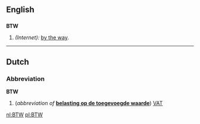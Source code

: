 ==English==

==={{Abbreviation}}===
'''BTW'''
# ''(Internet):'' [[by the way]].

----
==Dutch==
===Abbreviation===
'''BTW'''
#(''abbreviation of'' '''[[belasting op de toegevoegde waarde]]''') [[VAT]]
[[nl:BTW]]
[[pl:BTW]]